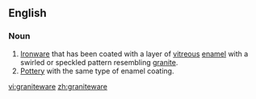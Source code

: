 ==English==

===Noun===
{{en-noun}}
# [[ironware|Ironware]] that has been coated with a layer of [[vitreous]] [[enamel]] with a swirled or speckled pattern resembling [[granite]].
# [[pottery|Pottery]] with the same type of enamel coating.

[[vi:graniteware]]
[[zh:graniteware]]